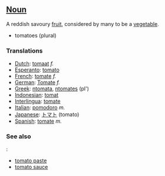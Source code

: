 ==[[Noun]]==

A reddish savoury [[fruit]], considered by many to be a [[vegetable]].

*tomatoes (plural)

===Translations===

*[[Dutch]]: [[tomaat]] ''f.''
*[[Esperanto]]: [[tomato]]
*[[French]]: [[tomate]] ''f.''
*[[German]]: [[Tomate]] ''f.''
*[[Greek]]: [[ntomata]], [[ntomates]] (pl')
*[[Indonesian]]: [[tomat]]
*[[Interlingua]]: [[tomate]]
*[[Italian]]: [[pomodoro]] ''m.''
*[[Japanese]]: [[トマト]] (tomato)
*[[Spanish]]: [[tomate]] ''m.''

===See also===:

*[[tomato paste]]
*[[tomato sauce]]